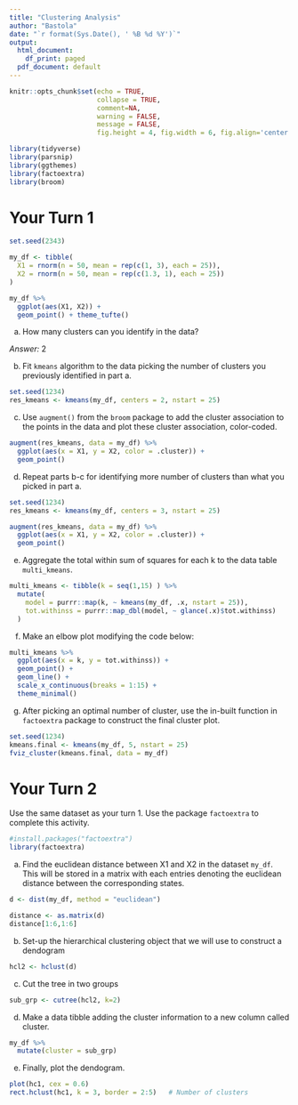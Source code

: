 ```yaml
---
title: "Clustering Analysis"
author: "Bastola"
date: "`r format(Sys.Date(), ' %B %d %Y')`"
output:
  html_document:
    df_print: paged
  pdf_document: default
---
```


```r
knitr::opts_chunk$set(echo = TRUE, 
                      collapse = TRUE, 
                      comment=NA, 
                      warning = FALSE,
                      message = FALSE,
                      fig.height = 4, fig.width = 6, fig.align='center')

library(tidyverse) 
library(parsnip)
library(ggthemes)
library(factoextra)
library(broom)
```


# Your Turn 1

```r
set.seed(2343)

my_df <- tibble(
  X1 = rnorm(n = 50, mean = rep(c(1, 3), each = 25)),
  X2 = rnorm(n = 50, mean = rep(c(1.3, 1), each = 25))
)

my_df %>%
  ggplot(aes(X1, X2)) +
  geom_point() + theme_tufte() 
```


a. How many clusters can you identify in the data?

*Answer:* 2

b. Fit `kmeans` algorithm to the data picking the number of clusters you previously identified in part a.

```r
set.seed(1234)
res_kmeans <- kmeans(my_df, centers = 2, nstart = 25)
```

c.  Use `augment()` from the `broom` package to add the cluster association to the points in the data and plot these cluster association, color-coded.

```r
augment(res_kmeans, data = my_df) %>%
  ggplot(aes(x = X1, y = X2, color = .cluster)) +
  geom_point()
```

d. Repeat parts b-c for identifying more number of clusters than what you picked in part a.

```r
set.seed(1234)
res_kmeans <- kmeans(my_df, centers = 3, nstart = 25)
```


```r
augment(res_kmeans, data = my_df) %>%
  ggplot(aes(x = X1, y = X2, color = .cluster)) +
  geom_point()
```

e. Aggregate the total within sum of squares for each k to the data table `multi_kmeans`.

```r
multi_kmeans <- tibble(k = seq(1,15) ) %>%
  mutate(
    model = purrr::map(k, ~ kmeans(my_df, .x, nstart = 25)),
    tot.withinss = purrr::map_dbl(model, ~ glance(.x)$tot.withinss)
  )
```


f. Make an elbow plot modifying the code below:

```r
multi_kmeans %>%
  ggplot(aes(x = k, y = tot.withinss)) +
  geom_point() +
  geom_line() +
  scale_x_continuous(breaks = 1:15) +
  theme_minimal()
```

g. After picking an optimal number of cluster, use the in-built function in `factoextra` package to construct the final cluster plot.


```r
set.seed(1234)
kmeans.final <- kmeans(my_df, 5, nstart = 25)
fviz_cluster(kmeans.final, data = my_df)
```

# Your Turn 2

Use the same dataset as your turn 1. Use the package `factoextra` to complete this activity.

```r
#install.packages("factoextra")
library(factoextra)
```


a. Find the euclidean distance between X1 and X2 in the dataset `my_df`. This will be stored in a matrix with each entries denoting the euclidean distance between the corresponding states.

```r
d <- dist(my_df, method = "euclidean")
```


```r
distance <- as.matrix(d)
distance[1:6,1:6]
```


b. Set-up the hierarchical clustering object that we will use to construct a dendogram

```r
hcl2 <- hclust(d)
```

c. Cut the tree in two groups

```r
sub_grp <- cutree(hcl2, k=2)
```

d. Make a data tibble adding the cluster information to a new column called cluster.

```r
my_df %>% 
  mutate(cluster = sub_grp) 
```
e. Finally, plot the dendogram.

```r
plot(hc1, cex = 0.6)
rect.hclust(hc1, k = 3, border = 2:5)   # Number of clusters
```

